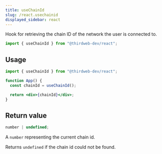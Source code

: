 ```yaml
---
title: useChainId
slug: /react.usechainid
displayed_sidebar: react
---
```


Hook for retrieving the chain ID of the network the user is connected to.

```jsx
import { useChainId } from "@thirdweb-dev/react";
```

## Usage

```jsx
import { useChainId } from "@thirdweb-dev/react";

function App() {
  const chainId = useChainId();

  return <div>{chainId}</div>;
}
```

## Return value

```jsx
number | undefined;
```

A `number` representing the current chain id.

Returns `undefined` if the chain id could not be found.

